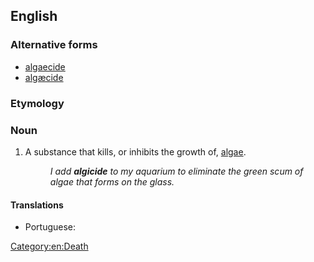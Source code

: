 ==English==

===Alternative forms===
* [[algaecide]]
* [[algæcide]] {{qualifier|archaic}}

===Etymology===
{{suffix|en|algae|cide}}

===Noun===
{{en-noun|~}}
{{wikipedia}}

# A substance that kills, or inhibits the growth of, [[algae]].
#: ''I add '''algicide''' to my aquarium to eliminate the green scum of algae that forms on the glass.''

====Translations====
{{trans-top|substance that kills algae}}
* Portuguese: {{t+|pt|algicida|m}}
{{trans-mid}}
{{trans-bottom}}

[[Category:en:Death]]